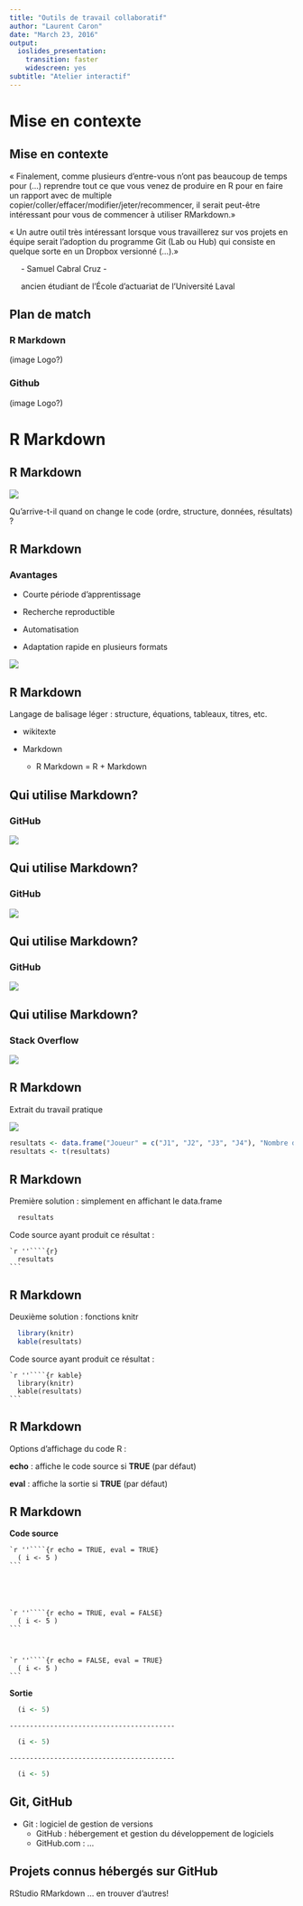 ```yaml
---
title: "Outils de travail collaboratif"
author: "Laurent Caron"
date: "March 23, 2016"
output:
  ioslides_presentation:
    transition: faster
    widescreen: yes
subtitle: "Atelier interactif"
---
```


# Mise en contexte

## Mise en contexte

« Finalement, comme plusieurs d'entre-vous n'ont pas beaucoup de temps
pour (...) reprendre tout ce que vous venez de produire en R pour en faire
un rapport avec de multiple copier/coller/effacer/modifier/jeter/recommencer,
il serait peut-être intéressant pour vous de commencer à utiliser RMarkdown.»

« Un autre outil très intéressant lorsque vous travaillerez sur vos projets en équipe serait l'adoption du programme Git (Lab ou Hub) qui consiste en quelque sorte en un Dropbox versionné (...).»


$\quad$ - Samuel Cabral Cruz - 

$\quad$ ancien étudiant de l'École d'actuariat de l'Université Laval

## Plan de match

### R Markdown

(image Logo?)

### Github

(image Logo?)

# R Markdown

## R Markdown

![](https://rawgit.com/LCULaval/OTC/gh-pages/images/img_TP_intro_II.JPG)

Qu'arrive-t-il quand on change le code (ordre, structure, données, résultats) ?

## R Markdown

### Avantages

- Courte période d'apprentissage

- Recherche reproductible

- Automatisation

- Adaptation rapide en plusieurs formats

![](https://rawgit.com/LCULaval/OTC/gh-pages/images/img_RMarkdown_formats.jpg)

## R Markdown

Langage de balisage léger : structure, équations, tableaux, titres, etc.
  
  * wikitexte
  
  * Markdown
  
    - R Markdown = R + Markdown

## Qui utilise Markdown?

### GitHub
![](https://rawgit.com/LCULaval/OTC/gh-pages/images/img_GitHub_Guides_Markdown.jpg)
    
## Qui utilise Markdown?

### GitHub
![](https://rawgit.com/LCULaval/OTC/gh-pages/images/img_RStudio_README_GitHub.jpg)

## Qui utilise Markdown?

### GitHub
![](https://rawgit.com/LCULaval/OTC/gh-pages/images/img_RStudio_README_GitHub_source.jpg)

## Qui utilise Markdown?

### Stack Overflow
![](https://rawgit.com/LCULaval/OTC/gh-pages/images/img_stack_overflow.jpg)


## R Markdown

Extrait du travail pratique

![](https://rawgit.com/LCULaval/OTC/gh-pages/images/img_TP_intro_II_rapport.jpg)

```r
resultats <- data.frame("Joueur" = c("J1", "J2", "J3", "J4"), "Nombre de gains" = c(4829.750, 1723.250, 1697.083, 1749.917), "Prob de victoire" = c(0.4829750, 0.1723250, 0.1697083, 0.1749917), row.names = "Joueur")
resultats <- t(resultats)
```

## R Markdown

Première solution : simplement en affichant le data.frame

```r
  resultats
```

Code source ayant produit ce résultat : 

    `r ''````{r}
      resultats
    ```

## R Markdown

Deuxième solution : fonctions knitr

```r
  library(knitr)
  kable(resultats)
```  

Code source ayant produit ce résultat : 

    `r ''````{r kable}
      library(knitr)
      kable(resultats)
    ```
## R Markdown

Options d'affichage du code R :

**echo** : affiche le code source si **TRUE** (par défaut)

**eval** : affiche la sortie si **TRUE** (par défaut)

## R Markdown {.smaller}

<div class="columns-2">

**Code source**

    `r ''````{r echo = TRUE, eval = TRUE}
      ( i <- 5 )
    ```



    

    `r ''````{r echo = TRUE, eval = FALSE}
      ( i <- 5 )
    ```



    `r ''````{r echo = FALSE, eval = TRUE}
      ( i <- 5 )
    ```
    
    
**Sortie**

```r
  (i <- 5)
```
    -----------------------------------------
```r
  (i <- 5)
```
    -----------------------------------------
```r
  (i <- 5)
```

</div>


## Git, GitHub

* Git : logiciel de gestion de versions
    - GitHub : hébergement et gestion du développement de logiciels
    - GitHub.com : ...
    
## Projets connus hébergés sur GitHub

RStudio
RMarkdown
... en trouver d'autres!